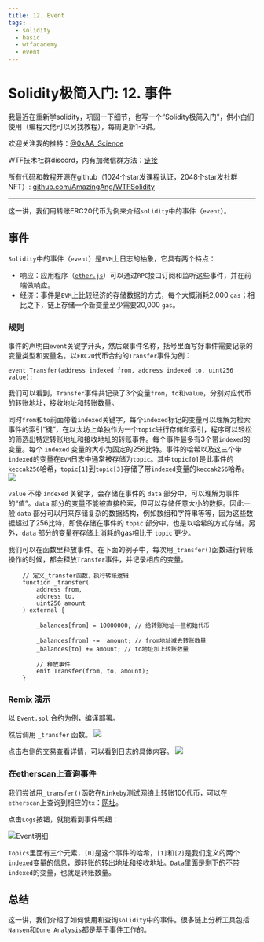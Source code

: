 ```yaml
---
title: 12. Event
tags:
  - solidity
  - basic
  - wtfacademy
  - event
---
```



# Solidity极简入门: 12. 事件

<QuizProgress courseId={SOLIDITY_COURSE_ID} lessonId={SOLIDITY_BASIC_LESSON_ID_12}></QuizProgress>

我最近在重新学solidity，巩固一下细节，也写一个“Solidity极简入门”，供小白们使用（编程大佬可以另找教程），每周更新1-3讲。

欢迎关注我的推特：[@0xAA_Science](https://twitter.com/0xAA_Science)

WTF技术社群discord，内有加微信群方法：[链接](https://discord.gg/5akcruXrsk)

所有代码和教程开源在github（1024个star发课程认证，2048个star发社群NFT）: [github.com/AmazingAng/WTFSolidity](https://github.com/AmazingAng/WTFSolidity)

-----

这一讲，我们用转账ERC20代币为例来介绍`solidity`中的事件（`event`）。

## 事件
`Solidity`中的事件（`event`）是`EVM`上日志的抽象，它具有两个特点：

- 响应：应用程序（[`ether.js`](https://learnblockchain.cn/docs/ethers.js/api-contract.html#id18)）可以通过`RPC`接口订阅和监听这些事件，并在前端做响应。
- 经济：事件是`EVM`上比较经济的存储数据的方式，每个大概消耗2,000 `gas`；相比之下，链上存储一个新变量至少需要20,000 `gas`。

### 规则
事件的声明由`event`关键字开头，然后跟事件名称，括号里面写好事件需要记录的变量类型和变量名。以`ERC20`代币合约的`Transfer`事件为例：
```solidity
event Transfer(address indexed from, address indexed to, uint256 value);
```
我们可以看到，`Transfer`事件共记录了3个变量`from`，`to`和`value`，分别对应代币的转账地址，接收地址和转账数量。

同时`from`和`to`前面带着`indexed`关键字，每个`indexed`标记的变量可以理解为检索事件的索引“键”，在以太坊上单独作为一个`topic`进行存储和索引，程序可以轻松的筛选出特定转账地址和接收地址的转账事件。每个事件最多有3个带`indexed`的变量。每个 `indexed` 变量的大小为固定的256比特。事件的哈希以及这三个带`indexed`的变量在`EVM`日志中通常被存储为`topic`。其中`topic[0]`是此事件的`keccak256`哈希，`topic[1]`到`topic[3]`存储了带`indexed`变量的`keccak256`哈希。
![](img/12-3.jpg)

`value` 不带 `indexed` 关键字，会存储在事件的 `data` 部分中，可以理解为事件的“值”。`data` 部分的变量不能被直接检索，但可以存储任意大小的数据。因此一般 `data` 部分可以用来存储复杂的数据结构，例如数组和字符串等等，因为这些数据超过了256比特，即使存储在事件的 `topic` 部分中，也是以哈希的方式存储。另外，`data` 部分的变量在存储上消耗的gas相比于 `topic` 更少。

我们可以在函数里释放事件。在下面的例子中，每次用`_transfer()`函数进行转账操作的时候，都会释放`Transfer`事件，并记录相应的变量。
```solidity
    // 定义_transfer函数，执行转账逻辑
    function _transfer(
        address from,
        address to,
        uint256 amount
    ) external {

        _balances[from] = 10000000; // 给转账地址一些初始代币

        _balances[from] -=  amount; // from地址减去转账数量
        _balances[to] += amount; // to地址加上转账数量

        // 释放事件
        emit Transfer(from, to, amount);
    }
```

### Remix 演示
以 `Event.sol` 合约为例，编译部署。

然后调用 `_transfer` 函数。
![](img/12-1.jpg)

点击右侧的交易查看详情，可以看到日志的具体内容。
![](img/12-2.jpg)

### 在etherscan上查询事件
我们尝试用`_transfer()`函数在`Rinkeby`测试网络上转账100代币，可以在`etherscan`上查询到相应的`tx`：[网址](https://rinkeby.etherscan.io/tx/0x8cf87215b23055896d93004112bbd8ab754f081b4491cb48c37592ca8f8a36c7)。

点击`Logs`按钮，就能看到事件明细：

![Event明细](https://images.mirror-media.xyz/publication-images/gx6_wDMYEl8_Gc_JkTIKn.png?height=980&width=1772)

`Topics`里面有三个元素，`[0]`是这个事件的哈希，`[1]`和`[2]`是我们定义的两个`indexed`变量的信息，即转账的转出地址和接收地址。`Data`里面是剩下的不带`indexed`的变量，也就是转账数量。

## 总结
这一讲，我们介绍了如何使用和查询`solidity`中的事件。很多链上分析工具包括`Nansen`和`Dune Analysis`都是基于事件工作的。


<QuizForm courseId={SOLIDITY_COURSE_ID} lessonId={SOLIDITY_BASIC_LESSON_ID_12}></QuizForm>